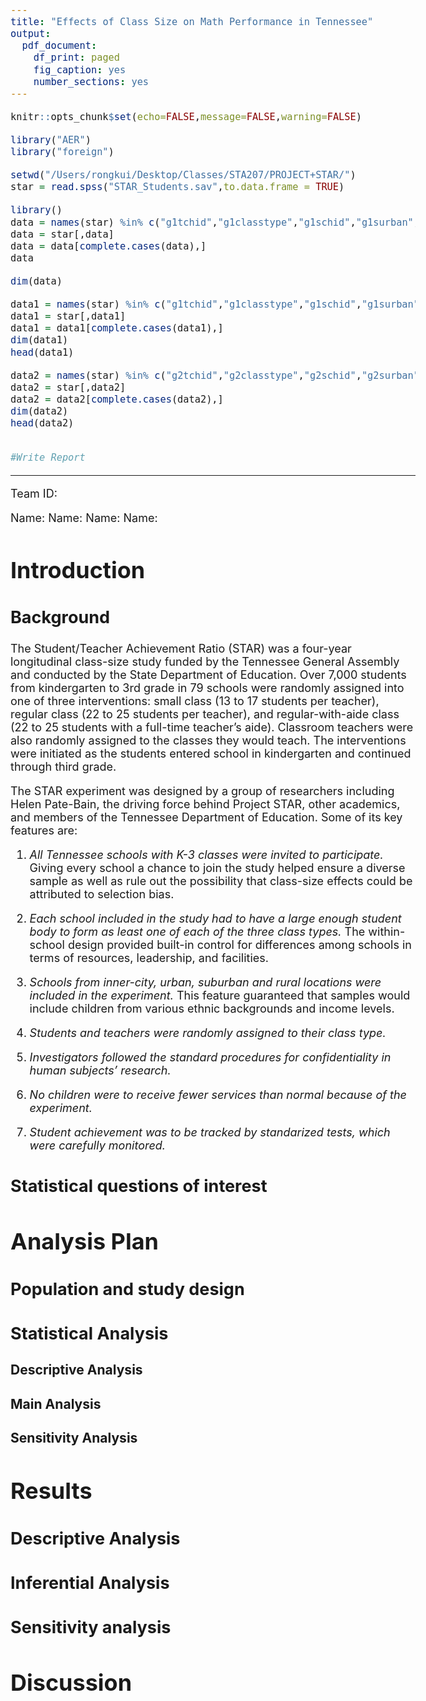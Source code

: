 ```yaml
---
title: "Effects of Class Size on Math Performance in Tennessee"
output:
  pdf_document:
    df_print: paged
    fig_caption: yes
    number_sections: yes
---
```


<style type="text/css">

body{ /* Normal  */
      font-size: 18px;
  }

</style>

```r
knitr::opts_chunk$set(echo=FALSE,message=FALSE,warning=FALSE)
```

```r
library("AER")
library("foreign")
```


```r
setwd("/Users/rongkui/Desktop/Classes/STA207/PROJECT+STAR/")
star = read.spss("STAR_Students.sav",to.data.frame = TRUE)
```

```r
library()
data = names(star) %in% c("g1tchid","g1classtype","g1schid","g1surban", "g1classsize", "g1mathss", "g1tgen","g1trace","g1thighdegree","g1tcareer","g1tyears","g1motivraw","g1selfconraw", "g2tchid","g2classtype","g2schid","g2surban", "g2classsize", "g2absent","g2mathss", "g2tgen","g2trace","g2thighdegree","g2tcareer","g2tyears","g2motivraw","g2selfconraw")
data = star[,data]
data = data[complete.cases(data),]
data
```

```r
dim(data)
```

```r
data1 = names(star) %in% c("g1tchid","g1classtype","g1schid","g1surban", "g1classsize","g1mathss", "g1tgen","g1trace","g1thighdegree","g1tcareer","g1tyears","g1motivraw","g1selfconraw")
data1 = star[,data1]
data1 = data1[complete.cases(data1),]
dim(data1)
head(data1)
```

```r
data2 = names(star) %in% c("g2tchid","g2classtype","g2schid","g2surban", "g2classsize", "g2absent","g2mathss", "g2tgen","g2trace","g2thighdegree","g2tcareer","g2tyears","g2motivraw","g2selfconraw")
data2 = star[,data2]
data2 = data2[complete.cases(data2),]
dim(data2)
head(data2)
```



```r

```


```r
#Write Report
```

***

Team ID:

Name:
Name:
Name:
Name:



# Introduction


## Background

The Student/Teacher Achievement Ratio (STAR) was a four-year longitudinal class-size study funded by the Tennessee General Assembly and conducted by the State Department of Education. Over 7,000 students from kindergarten to 3rd grade in 79 schools were randomly assigned into one of three interventions: small class (13 to 17 students per teacher), regular class (22 to 25 students per teacher), and regular-with-aide class (22 to 25 students with a full-time teacher's aide). Classroom teachers were also randomly assigned to the classes they would teach. The interventions were initiated as the students entered school in kindergarten and continued through third grade.    

The STAR experiment was designed by a group of researchers including Helen Pate-Bain, the driving force behind Project STAR, other academics, and members of the Tennessee Department of Education. Some of its key features are: 

1. *All Tennessee schools with K-3 classes were invited to participate.* Giving every school a chance to join the study helped ensure a diverse sample as well as rule out the possibility that class-size effects could be attributed to selection bias.   

2. *Each school included in the study had to have a large enough student body to form as least one of each of the three class types.* The within-school design provided built-in control for differences among schools in terms of resources, leadership, and facilities.   

3. *Schools from inner-city, urban, suburban and rural locations were included in the experiment.* This feature guaranteed that samples would include children from various ethnic backgrounds and income levels.   

4. *Students and teachers were randomly assigned to their class type.*    

5. *Investigators followed the standard procedures for confidentiality in human subjects' research.*   

6. *No children were to receive fewer services than normal because of the experiment.*    

7. *Student achievement was to be tracked by standarized tests, which were carefully monitored.*   


## Statistical questions of interest


# Analysis Plan


## Population and study design


## Statistical Analysis

### Descriptive Analysis

### Main Analysis

### Sensitivity Analysis

# Results

## Descriptive Analysis


## Inferential Analysis

## Sensitivity analysis


# Discussion
